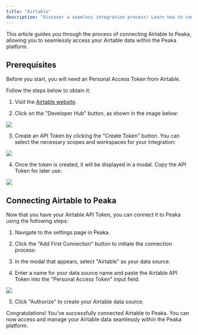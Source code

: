 ```yaml
---
title: "Airtable"
description: "Discover a seamless integration process! Learn how to connect Airtable to Peaka effortlessly for streamlined transactions."
---
```


This article guides you through the process of connecting Airtable to Peaka, allowing you to seamlessly access your Airtable data within the Peaka platform.

## Prerequisites

Before you start, you will need an Personal Access Token from Airtable.

Follow the steps below to obtain it:

1. Visit the [Airtable website](https://airtable.com).

2. Click on the "Developer Hub" button, as shown in the image below:

<img src="https://cdn.peaka.com/integrations/airtable-integration-1.png" />

3. Create an API Token by clicking the "Create Token" button. You can select the necessary scopes and workspaces for your integration:

<img src="https://cdn.peaka.com/integrations/airtable-integration-2.png" />

4. Once the token is created, it will be displayed in a modal. Copy the API Token for later use:

<img src="https://cdn.peaka.com/integrations/airtable-integration-3.png" />

## Connecting Airtable to Peaka

Now that you have your Airtable API Token, you can connect it to Peaka using the following steps:

1. Navigate to the settings page in Peaka.

2. Click the "Add First Connection" button to initiate the connection process:

3. In the modal that appears, select "Airtable" as your data source.

4. Enter a name for your data source name and paste the Airtable API Token into the "Personal Access Token" input field.

<img src="https://cdn.peaka.com/integrations/airtable-integration-4.png" />

5. Click "Authorize" to create your Airtable data source.

Congratulations! You've successfully connected Airtable to Peaka. You can now access and manage your Airtable data seamlessly within the Peaka platform.
